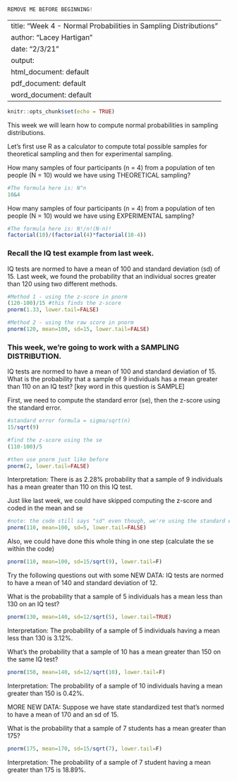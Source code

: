```{r}
REMOVE ME BEFORE BEGINNING!
```
---
title: "Week 4 - Normal Probabilities in Sampling Distributions"
author: "Lacey Hartigan"
date: "2/3/21"
output:
  html_document: default
  pdf_document: default
  word_document: default
---

```{r  include=FALSE}
knitr::opts_chunk$set(echo = TRUE)
```

This week we will learn how to compute normal probabilities in sampling distributions. 

Let's first use R as a calculator to compute total possible samples for theoretical sampling and then for experimental sampling.

How many samples of four participants (n = 4) from a population of ten people (N = 10) would we have using THEORETICAL sampling?
```{r}
#The formula here is: N^n
10&4
```

How many samples of four participants (n = 4) from a population of ten people (N = 10) would we have using  EXPERIMENTAL sampling?
```{r}
#The formula here is: N!/n!(N-n)!
factorial(10)/(factorial(4)*factorial(10-4))
```

### Recall the IQ test example from last week. 

IQ tests are normed to have a mean of 100 and standard deviation (sd) of 15. Last week, we found the probability that an individual socres greater than 120 using two different methods.
```{r}
#Method 1 - using the z-score in pnorm
(120-100)/15 #this finds the z-score
pnorm(1.33, lower.tail=FALSE)

#Method 2 - using the raw score in pnorm
pnorm(120, mean=100, sd=15, lower.tail=FALSE)
```

### This week, we're going to work with a SAMPLING DISTRIBUTION. 

IQ tests are normed to have a mean of 100 and standard deviation of 15. What is the probability that a sample of 9 individuals has a mean greater than 110 on an IQ test? [key word in this question is SAMPLE]

First, we need to compute the standard error (se), then the z-score using the standard error.
```{r}
#standard error formula = sigma/sqrt(n)
15/sqrt(9)

#find the z-score using the se 
(110-100)/5

#then use pnorm just like before
pnorm(2, lower.tail=FALSE)
```

Interpretation: There is as 2.28% probability that a sample of 9 individuals has a mean greater than 110 on this IQ test.

Just like last week, we could have skipped computing the z-score and coded in the mean and se
```{r}
#note: the code still says "sd" even though, we're using the standard error and that's ok... because the se is the sd of the sampling distribution. It is up to YOU to put the se in here, though, and not the sd, when working with sampling distributions. 
pnorm(110, mean=100, sd=5, lower.tail=FALSE)
```

Also, we could have done this whole thing in one step (calculate the se within the code)
```{r}
pnorm(110, mean=100, sd=15/sqrt(9), lower.tail=F)
```


Try the following questions out with some NEW DATA: 
IQ tests are normed to have a mean of 140 and standard deviation of 12.

What is the probability that a sample of 5 individuals has a mean less than 130 on an IQ test?
```{r}
pnorm(130, mean=140, sd=12/sqrt(5), lower.tail=TRUE)
```
Interpretation: The probability of a sample of 5 individuals having a mean less than 130 is 3.12%.

What's the probability that a sample of 10 has a mean greater than 150 on the same IQ test?
```{r}
pnorm(150, mean=140, sd=12/sqrt(10), lower.tail=F)
```
Interpretation: The probability of a sample of 10 individuals having a mean greater than 150 is 0.42%.

MORE NEW DATA:
Suppose we have state standardized test that's normed to have a mean of 170 and an sd of 15. 

What is the probability that a sample of 7 students has a mean greater than 175?
```{r}
pnorm(175, mean=170, sd=15/sqrt(7), lower.tail=F)
```
Interpretation: The probability of a sample of 7 student having a mean greater than 175 is 18.89%.


